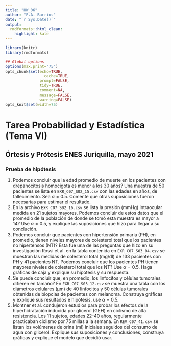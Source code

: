 ```yaml
---
title: "HW_06"
author: "F.A. Barrios"
date: "`r Sys.Date()`"
output:
  rmdformats::html_clean:
    highlight: kate
---
```



```r
library(knitr)
library(rmdformats)

## Global options
options(max.print="75")
opts_chunk$set(echo=TRUE,
	             cache=TRUE,
               prompt=FALSE,
               tidy=TRUE,
               comment=NA,
               message=FALSE,
               warning=FALSE)
opts_knit$set(width=75)
```
# Tarea Probabilidad y Estadística (Tema VI)  
## Órtesis y Prótesis ENES Juriquilla, mayo 2021  
### Prueba de hipótesis  
1. Podemos concluir que la edad promedio de muerte en los pacientes con drepanocitosis homocigota es menor a los 30 años? Una muestra de 50 pacientes se lista en `EXR_C07_S02_15.csv` con las edades en años, de fallecimiento. Sea $\alpha = 0.5$. Comente que otras suposiciones fueron necesarias para estimar el resultado.  
2. En la archivo `EXR_C07_S02_16.csv` se lista la presión (mmHg) intraocular medida en 21 sujetos mayores. Podemos concluir de estos datos que el promedio de la población de donde se tomó esta muestra es mayor a 14? Use $\alpha = 0.5$, y explique las suposiciones que hizo para llegar a su conclución.  
3. Podemos concluir que pacientes con hipertensión primaria (PH), en promedio, tienen niveles mayores de colesterol total que los pacientes no hipertensos (NT)?  Esta fue una de las preguntas que hizo en su investigación Rossi et al. en la tabla contenida en `EXR_C07_S03_04.csv` se muestran las medidas de colesterol total (mg/dl) de 133 pacientes con PH y 41 pacientes NT.  Podemos concluir que los pacientes PH tienen mayores niveles de colesterol total que los NT? Use $\alpha = 0.5$. Haga gráficas de caja y explique su hipótesis y su respuesta.  
4. Se puede concluir que, en promedio, los linfocitos y células tumorales difieren en tamaño? En `EXR_C07_S03_12.csv` se muestra una tabla con los diámetros celulares (µm) de 40 linfocitos y 50 células tumorales obtenidas de biopcias de pacientes con melanoma. Construya gráficas y explique sus resultados e hipótesis, use $\alpha = 0.5$.  
5. Montner et al. condujeron estudios para probar los efectos de la hiperhidratación inducida por glicerol (GEH) en ciclismo de alta resistencia. Los 11 sujetos, edades 22-40 años, regularmente practicaban ciclismo por 75 millas a la semana. En `REV_C07_41.csv` se listan los volúmenes de orina (ml) iniciales seguidos del consumo de agua con glicerol. Explique sus suposiciones y conclusiones, construya gráficas y explique el modelo que decidió usar.  

